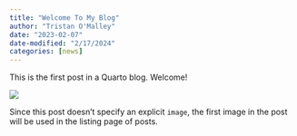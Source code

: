 ```yaml
---
title: "Welcome To My Blog"
author: "Tristan O'Malley"
date: "2023-02-07"
date-modified: "2/17/2024"
categories: [news]
---
```


This is the first post in a Quarto blog. Welcome!

![](thumbnail.jpg)

Since this post doesn't specify an explicit `image`, the first image in the post will be used in the listing page of posts.
